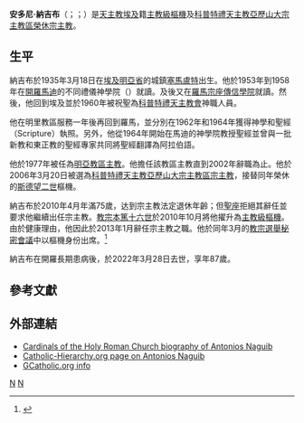 {{Blpsources|time=2020-01-03T18:22:03+00:00}}
{{Infobox Christian leader
| type = Cardinal
| honorific-prefix =
| name             = 安多尼·納吉布<br>أنطونيوس الأول نجيب
| honorific-suffix = 
| title            = [[科普特禮天主教亞歷山大宗主教區|科普特禮天主教亞歷山大宗主教區榮休宗主教]]
| image            = 
| caption          = 
| province         = 
| diocese          = 
| see              = 
| enthroned        = 
| appointed        = 2006年3月30日
| term_end         = 2013年1月15日
| predecessor      = [[斯德望二世_(埃及)|斯德望二世]]樞機
| successor        = {{link-en|亞巴拉·依撒格·西德拉克|Ibrahim Isaac Sidrak}}
| ordination       = 1960年10月30日
| ordinated_by     = 
| consecration     = 1977年9月9日
| consecrated_by   = {{link-en|斯德望一世·西德魯斯|Stéphanos I Sidarouss}}
| cardinal         = 2010年11月20日
| created_cardinal_by = [[教宗本篤十六世|教宗本篤十六世]]
| rank             = [[樞機|主教級樞機]]
| birth_name       = أنطونيوس الأول نجيب
| birth_date       = {{birth date|1935|3|18|df=yes}}
| birth_place      = {{flag|Egypt}}[[塞馬盧特|塞馬盧特]]
| death_date       = {{death date and age|2022|3|28|1935|3|18|df=yes}}
| death_place      = {{flag|Egypt}}[[开罗|开罗]]
| buried           = 
| nationality      = 埃及
| religion         = [[科普特禮天主教會|科普特禮天主教會]]
| residence        = 
| parents          = 
| spouse           = 
| previous_post    = {{unbulleted list|[[科普特禮天主教明亞教區|明亞科普特禮教區主教]]（1977年－2002年）|[[科普特禮天主教亞歷山大教區|科普特禮天主教亞歷山大教區主教]]（2006年－2013年）}}
}}
'''安多尼·納吉布'''（{{lang-ar|أنطونيوس الأول نجيب}}；{{lang-en|Antonios Naguib}}；{{bd|1935年|3月18日|2022年|3月28日|catIdx=Naguib}}）是[[天主教|天主教]][[埃及|埃及]]籍[[樞機|主教級樞機]]及[[科普特禮天主教亞歷山大宗主教區|科普特禮天主教亞歷山大宗主教區榮休宗主教]]。

==生平==
納吉布於1935年3月18日在[[埃及|埃及]][[明亞省|明亞省]]的城鎮[[塞馬盧特|塞馬盧特]]出生。他於1953年到1958年在[[開羅|開羅]][[馬迪|馬迪]]的不同禮儀神學院（{{lang|en|interritual seminary}}）就讀。及後又在[[羅馬|羅馬]][[宗座傳信大學|宗座傳信學院]]就讀。然後，他回到埃及並於1960年被祝聖為[[科普特禮天主教會|科普特禮天主教會]]神職人員。

他在明里教區服務一年後再回到羅馬，並分別在1962年和1964年獲得神學和聖經（Scripture）執照。另外，他從1964年開始在馬迪的神學院教授聖經並曾與一批新教和東正教的聖經專家共同將聖經翻譯為阿拉伯語。

他於1977年被任為[[科普特禮天主教明亞教區|明亞教區主教]]。他擔任該教區主教直到2002年辭職為止。他於2006年3月20日被選為[[科普特禮天主教亞歷山大宗主教區|科普特禮天主教亞歷山大宗主教區宗主教]]，接替同年榮休的[[斯德望二世_(埃及)|斯德望二世]]樞機。

納吉布於2010年4月年滿75歲，达到宗主教法定退休年齡；但[[聖座|聖座]]拒絕其辭任並要求他繼續出任宗主教。[[教宗本篤十六世|教宗本篤十六世]]於2010年10月將他擢升為[[樞機|主教級樞機]]。由於健康理由，他因此於2013年1月辭任宗主教之職。他於同年3月的[[2013年教宗選舉秘密會議|教宗選舉秘密會議]]中以樞機身份出席。<ref>{{youtube|id=cTtzyr5sBkc|title=Procession and entrance in Conclave}}</ref>

納吉布在開羅長期患病後，於2022年3月28日去世，享年87歲。

==參考文獻== 
{{reflist}}

==外部連結==
*[http://www2.fiu.edu/~mirandas/bios2010.htm#Naguib Cardinals of the Holy Roman Church biography of Antonios Naguib]{{Webarchive|url=https://archive.today/20170527142022/http://www2.fiu.edu/~mirandas/bios2010.htm%23Sarah#Naguib |date=2017-05-27 }}
*[http://www.catholic-hierarchy.org/bishop/bnaguib.html Catholic-Hierarchy.org page on Antonios Naguib]{{Wayback|url=http://www.catholic-hierarchy.org/bishop/bnaguib.html |date=20170707133904 }}
*[http://www.gcatholic.org/dioceses/diocese/alex0.htm#5802 GCatholic.org info] {{Wayback|url=http://www.gcatholic.org/dioceses/diocese/alex0.htm#5802 |date=20210225061157 }}

{{樞機團}}
[[Category:科普特禮天主教亞歷山大宗主教|N]]
[[Category:埃及樞機|N]]